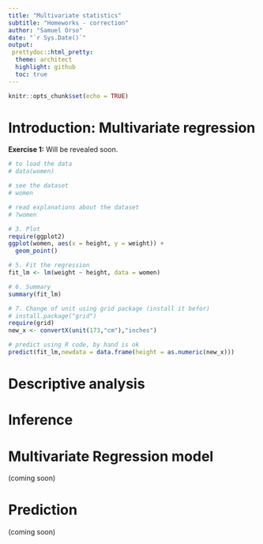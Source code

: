 ```yaml
---
title: "Multivariate statistics"
subtitle: "Homeworks - correction"
author: "Samuel Orso"
date: "`r Sys.Date()`"
output: 
 prettydoc::html_pretty:
  theme: architect
  highlight: github
  toc: true
---
```


```r
knitr::opts_chunk$set(echo = TRUE)
```

# Introduction: Multivariate regression
<div id="ex1">
**Exercise 1:** Will be revealed soon.
```r
# to load the data
# data(women)

# see the dataset
# women

# read explanations about the dataset
# ?women

# 3. Plot
require(ggplot2)
ggplot(women, aes(x = height, y = weight)) + 
  geom_point()

# 5. Fit the regression
fit_lm <- lm(weight ~ height, data = women)

# 6. Summary
summary(fit_lm)

# 7. Change of unit using grid package (install it befor)
# install.package("grid")
require(grid)
new_x <- convertX(unit(173,"cm"),"inches")

# predict using R code, by hand is ok
predict(fit_lm,newdata = data.frame(height = as.numeric(new_x)))
```

<!-- 4. The regression equation is $$ \text{weight}_i = \beta_0 + \beta_1 \text{height}_i + \varepsilon_i,\quad i = 1,\dots,15.$$ -->

<!-- 6. The estimated regression equation is $$ \widehat{\text{weight}}_i = `r round(fit_lm$coefficients[1],2)` + `r round(fit_lm$coefficients[2],2)` \text{height}_i,\quad i = 1,\dots,15. $$ -->

<!-- 7. We simply replace the new *Height* in the estimated regression equation to obtain the predicted weight $\widehat{\text{weight}}^{\text{new}}$. The new *Height* needs to be changed to the right unit (from meters to inches). 173 cm is about `r round(as.numeric(new_x),2)` inches (see `R` code). We thus have $$ \widehat{\text{weight}}^{\text{new}} =  `r round(fit_lm$coefficients[1],2)` + `r round(fit_lm$coefficients[2],2)` \text{height}^{\text{new}} \approx `r round(round(fit_lm$coefficients[1],2) + round(fit_lm$coefficients[2],2) * round(as.numeric(new_x),2),2)`. $$ -->
</div>

# Descriptive analysis

# Inference

# Multivariate Regression model
(coming soon)  

# Prediction
(coming soon)
